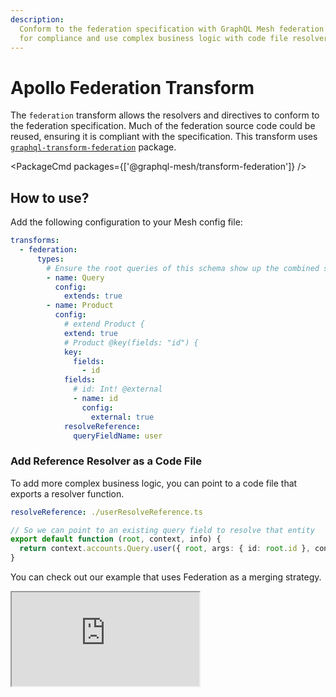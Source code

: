 ```yaml
---
description:
  Conform to the federation specification with GraphQL Mesh federation transform. Reuse source code
  for compliance and use complex business logic with code file resolvers.
---
```



# Apollo Federation Transform

The `federation` transform allows the resolvers and directives to conform to the federation
specification. Much of the federation source code could be reused, ensuring it is compliant with the
specification. This transform uses
[`graphql-transform-federation`](https://github.com/0xR/graphql-transform-federation) package.

<PackageCmd packages={['@graphql-mesh/transform-federation']} />

## How to use?

Add the following configuration to your Mesh config file:

```yaml filename=".meshrc.yaml"
transforms:
  - federation:
      types:
        # Ensure the root queries of this schema show up the combined schema
        - name: Query
          config:
            extends: true
        - name: Product
          config:
            # extend Product {
            extend: true
            # Product @key(fields: "id") {
            key:
              fields:
                - id
            fields:
              # id: Int! @external
              - name: id
                config:
                  external: true
            resolveReference:
              queryFieldName: user
```

### Add Reference Resolver as a Code File

To add more complex business logic, you can point to a code file that exports a resolver function.

```yaml filename=".meshrc.yaml"
resolveReference: ./userResolveReference.ts
```

```ts filename="userResolveReference.ts"
// So we can point to an existing query field to resolve that entity
export default function (root, context, info) {
  return context.accounts.Query.user({ root, args: { id: root.id }, context, info })
}
```

<Callout>You can check out our example that uses Federation as a merging strategy.</Callout>

<iframe
  src="https://codesandbox.io/embed/github/Urigo/graphql-mesh/tree/master/examples/federation-example?fontsize=14&hidenavigation=1&theme=dark&module=%2F.meshrc.yml"
  className="mt-6 w-full h-[500px] rounded-md"
  title="federation-example"
  allow="geolocation; microphone; camera; midi; vr; accelerometer; gyroscope; payment; ambient-light-sensor; encrypted-media; usb"
  sandbox="allow-modals allow-forms allow-popups allow-scripts allow-same-origin"
/>


<API />
